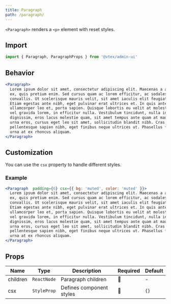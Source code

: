 ```yaml
---
title: Paragraph
path: /paragraph/
---
```


`<Paragraph>` renders a `<p>` element with reset styles.

## Import

```jsx isStatic
import { Paragraph, ParagraphProps } from '@vtex/admin-ui'
```

## Behavior

```jsx live
<Paragraph>
  Lorem ipsum dolor sit amet, consectetur adipiscing elit. Maecenas a aliquam
  ex, quis pretium enim. Sed cursus quam ac lorem efficitur, ac sodales lorem
  convallis. Ut scelerisque mauris velit, sit amet iaculis elit feugiat commodo.
  Etiam egestas ante nibh, eget pulvinar erat ultrices et. In quis ante aliquam,
  ullamcorper leo et, porta sapien. Quisque lobortis eu velit at molestie. Ut
  vel gravida lorem, in efficitur nulla. Vestibulum tincidunt, nulla in semper
  dignissim, eros lacus molestie quam, sit amet tempus ante quam at mauris. Duis
  urna eros, cursus eget leo sit amet, sollicitudin blandit nibh. Cras
  pellentesque sapien nibh, eget finibus neque ultrices ut. Phasellus fermentum
  urna at ex rhoncus aliquam.
</Paragraph>
```

## Customization

You can use the `csx` property to handle different styles.

### Example

```jsx live
<Paragraph  padding={6} csx={{ bg: 'muted', color: 'muted' }}>
  Lorem ipsum dolor sit amet, consectetur adipiscing elit. Maecenas a aliquam
  ex, quis pretium enim. Sed cursus quam ac lorem efficitur, ac sodales lorem
  convallis. Ut scelerisque mauris velit, sit amet iaculis elit feugiat commodo.
  Etiam egestas ante nibh, eget pulvinar erat ultrices et. In quis ante aliquam,
  ullamcorper leo et, porta sapien. Quisque lobortis eu velit at molestie. Ut
  vel gravida lorem, in efficitur nulla. Vestibulum tincidunt, nulla in semper
  dignissim, eros lacus molestie quam, sit amet tempus ante quam at mauris. Duis
  urna eros, cursus eget leo sit amet, sollicitudin blandit nibh. Cras
  pellentesque sapien nibh, eget finibus neque ultrices ut. Phasellus fermentum
  urna at ex rhoncus aliquam.
</Paragraph>
```

## Props

| Name     | Type        | Description              | Required | Default |
| -------- | ----------- | ------------------------ | -------- | ------- |
| children | `ReactNode` | Paragraph children       | 🚫       | -       |
| csx      | `StyleProp` | Defines component styles | 🚫       | `{}`    |
